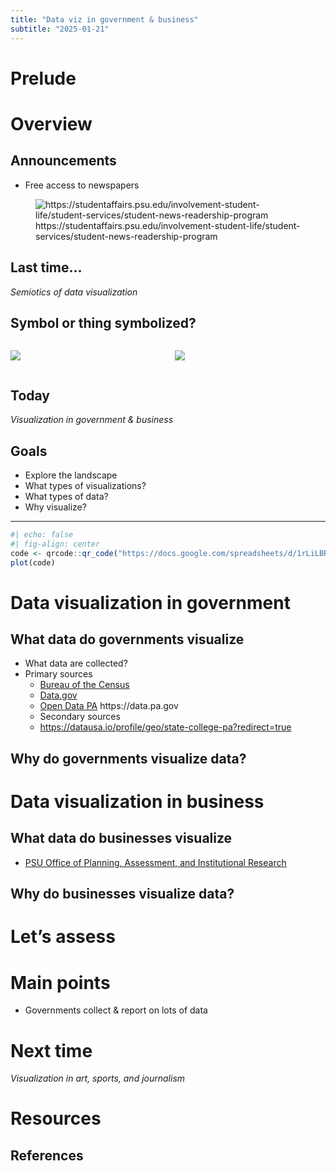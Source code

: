 ```yaml
---
title: "Data viz in government & business"
subtitle: "2025-01-21"
---
```


# Prelude

# Overview

## Announcements

- Free access to newspapers

![https://studentaffairs.psu.edu/involvement-student-life/student-services/student-news-readership-program](../include/img/psu-news-readership.png)

## Last time...

*Semiotics of data visualization*

## Symbol or thing symbolized?

:::: {.columns}
::: {.column width=50%}
![](../include/img/central-pa-map.png)
:::
::: {.column width=50%}
![](../include/img/central-pa-satellite.png)
:::
::::

## Today

*Visualization in government & business*

## Goals

- Explore the landscape
- What types of visualizations?
- What types of data?
- Why visualize?

---

```r
#| echo: false
#| fig-align: center
code <- qrcode::qr_code("https://docs.google.com/spreadsheets/d/1rLiLBRbDQfInauOUBPNwGYq-0VOjskGNY7Wq2QRTTbc/edit?gid=0#gid=0")
plot(code)
```


## {background-iframe="https://docs.google.com/spreadsheets/d/1rLiLBRbDQfInauOUBPNwGYq-0VOjskGNY7Wq2QRTTbc/edit?gid=0#gid=0"}

# Data visualization in government

## What data do governments visualize

- What data are collected?
- Primary sources
  - [Bureau of the Census](https://data.census.gov)
  - [Data.gov](https://data.gov)
  - [Open Data PA](https://data.pa.gov)
https://data.pa.gov
  - Secondary sources
  - <https://datausa.io/profile/geo/state-college-pa?redirect=true>

## Why do governments visualize data?

# Data visualization in business

## What data do businesses visualize

- [PSU Office of Planning, Assessment, and Institutional Research](https://opair.psu.edu/institutional-research/resources/)

## Why do businesses visualize data?

# Let's assess

# Main points

- Governments collect & report on lots of data


# Next time

*Visualization in art, sports, and journalism*

# Resources

## References
